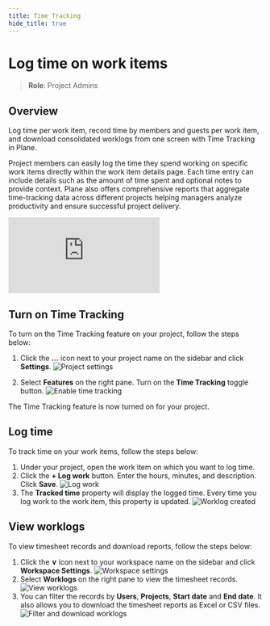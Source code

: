 ```yaml
---
title: Time Tracking
hide_title: true
---
```



<div className="tag-wrapper">
 <h1>Log time on work items</h1>
<Tags 
  tags={[ 
    { name: "One", additionalClass: "one" },
    { name: "Pro", additionalClass: "pro" }
  ]} 
 />
</div>

> **Role**: Project Admins

## Overview

Log time per work item, record time by members and guests per work item, and download consolidated worklogs from one screen with Time Tracking in Plane.

Project members can easily log the time they spend working on specific work items directly within the work item details page. Each time entry can include details such as the amount of time spent and optional notes to provide context. Plane also offers comprehensive reports that aggregate time-tracking data across different projects helping managers analyze productivity and ensure successful project delivery.

<div style={{ position: "relative", paddingBottom: "calc(56.67989417989418% + 41px)", height: "0", width: "100%" }}>
    <iframe src="https://demo.arcade.software/avUgm2QhW68h6umzNFNT?embed&embed_mobile=tab&embed_desktop=inline&show_copy_link=true" frameborder="0" loading="lazy" webkitallowfullscreen mozallowfullscreen allowfullscreen style={{ position: "absolute", top: "0", left: "0", width: "100%", height: "100%", colorScheme: "light"}} title="Set up your workspace">
    </iframe>
</div>

## Turn on Time Tracking
To turn on the Time Tracking feature on your project, follow the steps below:

1. Click the **…** icon next to your project name on the sidebar and click **Settings**.
    ![Project settings](https://media.docs.plane.so/time-tracking/project-settings.webp#center)

2. Select **Features** on the right pane. Turn on the **Time Tracking** toggle button. 
![Enable time tracking](https://media.docs.plane.so/time-tracking/enable-time-tracking.webp#center)

The Time Tracking feature is now turned on for your project. 

## Log time

To track time on your work items, follow the steps below:
1. Under your project, open the work item on which you want to log time. 
2. Click the **+ Log work** button. Enter the hours, minutes, and description. Click **Save**.
    ![Log work](https://media.docs.plane.so/time-tracking/log-work.webp#center)
3. The **Tracked time** property will display the logged time. Every time you log work to the work item, this property is updated.
    ![Worklog created](https://media.docs.plane.so/time-tracking/worklog-created.webp#center)

## View worklogs

To view timesheet records and download reports, follow the steps below:
1. Click the **&or;** icon next to your workspace name on the sidebar and click **Workspace Settings**.
    ![Workspace settings](https://media.docs.plane.so/workspaces/workspace-settings.webp#center)
2. Select **Worklogs** on the right pane to view the timesheet records. 
![View worklogs](https://media.docs.plane.so/time-tracking/view-worklogs.webp#center)
3. You can filter the records by **Users**, **Projects**, **Start date** and **End date**. It also allows you to download the timesheet reports as Excel or CSV files.
    ![Filter and download worklogs](https://media.docs.plane.so/time-tracking/filter-and-download-worklogs.webp#center)
